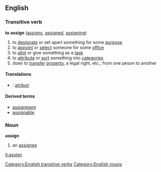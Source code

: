 ==English==

===Transitive verb===
'''to assign'''  ([[assigns]], [[assigned]], [[assigning]])
#to [[designate]] or set apart something for some [[purpose]]
#to [[appoint]] or [[select]] someone for some [[office]]
#to [[allot]] or give something as a [[task]]
#to [[attribute]] or [[sort]] something into [[categories]]
#(''law'') to [[transfer]] [[property]], a legal right, etc., from one peson to another

====Translations====
*{{pt}}: [[atribuir]]

====Derived terms====
*[[assignment]]
*[[assignable]]

===Noun===
'''assign'''
#an [[assignee]]

[[Category:English transitive verbs]]
[[Category:English nouns]]
[[it:assign]]